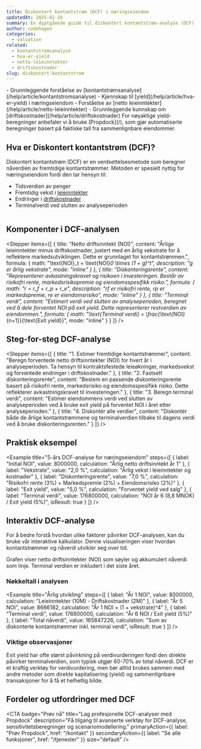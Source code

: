 ```yaml
---
title: Diskontert kontantstrøm (DCF) i næringseiendom
updatedAt: 2025-02-18
summary: En dyptgående guide til diskontert kontantstrøm-analyse (DCF) i næringseiendom - fra grunnleggende prinsipper til avanserte beregninger.
author: codehagen
categories:
  - valuation
related:
  - kontantstromsanalyse
  - hva-er-yield
  - netto-leieinntekter
  - driftskostnader
slug: diskontert-kontantstrom
---
```


<Prerequisites>
  - Grunnleggende forståelse av [kontantstrømsanalyse](/help/article/kontantstromsanalyse)
  - Kjennskap til [yield](/help/article/hva-er-yield) i næringseiendom
  - Forståelse av [netto leieinntekter](/help/article/netto-leieinntekter)
  - Grunnleggende kunnskap om [driftskostnader](/help/article/driftskostnader)
</Prerequisites>

<Note variant="info">
For nøyaktige yield-beregninger anbefaler vi å bruke [Propdock](/), som gjør automatiserte beregninger basert på faktiske tall fra sammenlignbare eiendommer.
</Note>

## Hva er Diskontert kontantstrøm (DCF)?

Diskontert kontantstrøm (DCF) er en verdsettelsesmetode som beregner nåverdien av fremtidige kontantstrømmer. Metoden er spesielt nyttig for næringseiendom fordi den tar hensyn til:
- Tidsverdien av penger
- Fremtidig vekst i [leieinntekter](/help/article/netto-leieinntekter)
- Endringer i [driftskostnader](/help/article/driftskostnader)
- Terminalverdi ved slutten av analyseperioden

<Math 
  formula="\text{Nåverdi} = \sum_{t=1}^{n} \frac{\text{NOI}_t}{(1 + r)^t} + \frac{\text{Terminal verdi}}{(1 + r)^n}"
  description="Hovedformelen for DCF hvor r er diskonteringsrenten, t er året, og n er analyseperioden"
/>

## Komponenter i DCF-analysen

<Stepper
  items={[
    {
      title: "Netto driftsinntekt (NOI)",
      content: "Årlige leieinntekter minus driftskostnader, justert med en årlig vekstrate for å reflektere markedsutviklingen. Dette er grunnlaget for kontantstrømmen.",
      formula: {
        math: "\\text{NOI}_t = \\text{NOI}_0 \\times (1 + g)^t",
        description: "g er årlig vekstrate",
        mode: "inline"
      }
    },
    {
      title: "Diskonteringsrente",
      content: "Representerer avkastningskravet og risikoen i investeringen. Består av risikofri rente, markedsrisikopremie og eiendomsspesifikk risiko.",
      formula: {
        math: "r = r_f + r_p + r_e",
        description: "rf er risikofri rente, rp er markedspremie, re er eiendomsrisiko",
        mode: "inline"
      }
    },
    {
      title: "Terminal verdi",
      content: "Estimert verdi ved slutten av analyseperioden, beregnet ved å dele forventet NOI på exit yield. Dette representerer restverdien av eiendommen.",
      formula: {
        math: "\\text{Terminal verdi} = \\frac{\\text{NOI}_{n+1}}{\\text{Exit yield}}",
        mode: "inline"
      }
    }
  ]}
/>

## Steg-for-steg DCF-analyse

<Stepper
  items={[
    {
      title: "1. Estimer fremtidige kontantstrømmer",
      content: "Beregn forventede netto driftsinntekter (NOI) for hvert år i analyseperioden. Ta hensyn til kontraktsfestede leieøkninger, markedsvekst og forventede endringer i driftskostnader."
    },
    {
      title: "2. Fastsett diskonteringsrente",
      content: "Bestem en passende diskonteringsrente basert på risikofri rente, markedsrisiko og eiendomsspesifikk risiko. Dette reflekterer avkastningskravet til investeringen."
    },
    {
      title: "3. Beregn terminal verdi",
      content: "Estimer eiendommens verdi ved slutten av analyseperioden ved å bruke exit yield på forventet NOI i året etter analyseperioden."
    },
    {
      title: "4. Diskontér alle verdier",
      content: "Diskontér både de årlige kontantstrømmene og terminalverdien tilbake til dagens verdi ved å bruke diskonteringsrenten."
    }
  ]}
/>

## Praktisk eksempel

<Example
  title="5-års DCF-analyse for næringseiendom"
  steps={[
    {
      label: "Initial NOI",
      value: 8000000,
      calculation: "Årlig netto driftsinntekt år 1"
    },
    {
      label: "Vekstrate",
      value: "2,0 %",
      calculation: "Årlig vekst i leieinntekter og kostnader"
    },
    {
      label: "Diskonteringsrente",
      value: "7,0 %",
      calculation: "Risikofri rente (3%) + Markedspremie (2%) + Eiendomsrisiko (2%)"
    },
    {
      label: "Exit yield",
      value: "5,0 %",
      calculation: "Forventet yield ved salg"
    },
    {
      label: "Terminal verdi",
      value: 176800000,
      calculation: "NOI år 6 (8,8 MNOK) / Exit yield (5%)",
      isResult: true
    }
  ]}
/>

## Interaktiv DCF-analyse

For å bedre forstå hvordan ulike faktorer påvirker DCF-analysen, kan du bruke vår interaktive kalkulator. Denne visualiseringen viser hvordan kontantstrømmer og nåverdi utvikler seg over tid.

<DcfChart
  rentalIncome={10000000}
  operatingCosts={2000000}
  discountRate={7.0}
  exitYield={5.0}
  years={5}
  growthRate={2.0}
/>

<Note variant="info">
  Grafen viser netto driftsinntekter (NOI) som søyler og akkumulert nåverdi som linje. Terminal verdien er inkludert i det siste året.
</Note>

### Nøkkeltall i analysen

<Example
  title="Årlig utvikling"
  steps={[
    {
      label: "År 1 NOI",
      value: 8000000,
      calculation: "Leieinntekter (10M) - Driftskostnader (2M)"
    },
    {
      label: "År 5 NOI",
      value: 8666182,
      calculation: "År 1 NOI × (1 + vekstrate)^4"
    },
    {
      label: "Terminal verdi",
      value: 176800000,
      calculation: "År 6 NOI / Exit yield (5%)"
    },
    {
      label: "Total nåverdi",
      value: 165847226,
      calculation: "Sum av diskonterte kontantstrømmer inkl. terminal verdi",
      isResult: true
    }
  ]}
/>

### Viktige observasjoner

<Summary
  title="Innsikt fra DCF-modellen"
  points={[
    {
      title: "Veksteffekt",
      description: "NOI øker jevnt med 2% årlig, som reflekterer forventet markedsvekst",
      iconName: "lineChart"
    },
    {
      title: "Diskonteringseffekt",
      description: "Fremtidige kontantstrømmer blir mindre verdt jo lenger frem i tid de kommer",
      iconName: "barChart"
    },
    {
      title: "Terminal verdi",
      description: "Utgjør en betydelig del av total verdi og er sensitiv for exit yield",
      iconName: "scales"
    },
    {
      title: "Akkumulert verdi",
      description: "Viser hvordan total nåverdi bygges opp over analyseperioden",
      iconName: "lightbulb"
    }
  ]}
/>

<Note variant="info">
  Exit yield har ofte størst påvirkning på verdivurderingen fordi den direkte påvirker terminalverdien, som typisk utgjør 60-70% av total nåverdi.
</Note>

<Note variant="success">
  DCF er et kraftig verktøy for verdivurdering, men bør alltid brukes sammen med andre metoder som direkte kapitalisering (yield) og sammenlignbare transaksjoner for å få et helhetlig bilde.
</Note>


## Fordeler og utfordringer med DCF

<Summary
  title="DCF i praksis"
  points={[
    {
      title: "Fordeler",
      description: "Tar hensyn til tidsverdien av penger og fremtidig vekst. Gir et detaljert bilde av investeringens verdi.",
      iconName: "barChart"
    },
    {
      title: "Utfordringer",
      description: "Krever mange antakelser om fremtiden. Sensitivt for endringer i input-parametere.",
      iconName: "scales"
    },
    {
      title: "Beste praksis",
      description: "Bruk konservative estimater og gjennomfør grundig sensitivitetsanalyse.",
      iconName: "lineChart"
    },
    {
      title: "Anvendelse",
      description: "Spesielt nyttig for eiendommer med varierende kontantstrømmer eller utviklingspotensial.",
      iconName: "lightbulb"
    }
  ]}
/>

<CTA
  badge="Prøv nå"
  title="Lag profesjonelle DCF-analyser med Propdock"
  description="Få tilgang til avanserte verktøy for DCF-analyse, sensitivitetsberegninger og scenariomodellering."
  primaryAction={{
    label: "Prøv Propdock",
    href: "/kontakt"
  }}
  secondaryAction={{
    label: "Se alle funksjoner",
    href: "/tjenester"
  }}
  size="default"
/> 